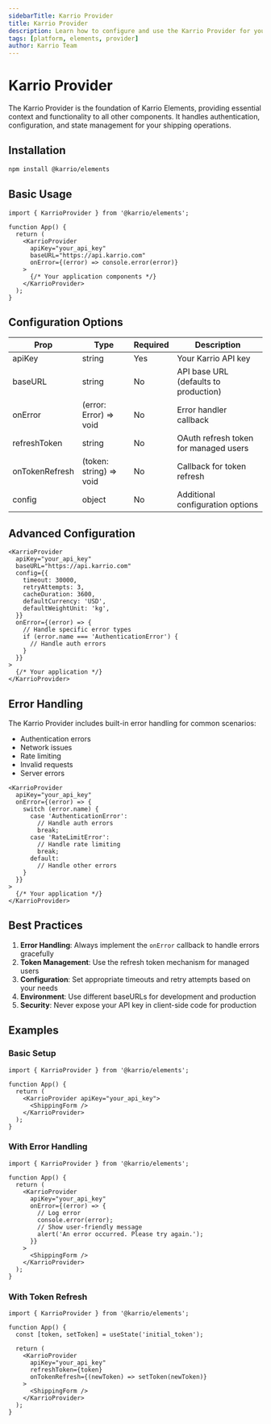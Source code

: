 ```yaml
---
sidebarTitle: Karrio Provider
title: Karrio Provider
description: Learn how to configure and use the Karrio Provider for your application
tags: [platform, elements, provider]
author: Karrio Team
---
```


# Karrio Provider

The Karrio Provider is the foundation of Karrio Elements, providing essential context and functionality to all other components. It handles authentication, configuration, and state management for your shipping operations.

## Installation

```bash
npm install @karrio/elements
```

## Basic Usage

```tsx
import { KarrioProvider } from '@karrio/elements';

function App() {
  return (
    <KarrioProvider
      apiKey="your_api_key"
      baseURL="https://api.karrio.com"
      onError={(error) => console.error(error)}
    >
      {/* Your application components */}
    </KarrioProvider>
  );
}
```

## Configuration Options

| Prop | Type | Required | Description |
|------|------|----------|-------------|
| apiKey | string | Yes | Your Karrio API key |
| baseURL | string | No | API base URL (defaults to production) |
| onError | (error: Error) => void | No | Error handler callback |
| refreshToken | string | No | OAuth refresh token for managed users |
| onTokenRefresh | (token: string) => void | No | Callback for token refresh |
| config | object | No | Additional configuration options |

## Advanced Configuration

```tsx
<KarrioProvider
  apiKey="your_api_key"
  baseURL="https://api.karrio.com"
  config={{
    timeout: 30000,
    retryAttempts: 3,
    cacheDuration: 3600,
    defaultCurrency: 'USD',
    defaultWeightUnit: 'kg',
  }}
  onError={(error) => {
    // Handle specific error types
    if (error.name === 'AuthenticationError') {
      // Handle auth errors
    }
  }}
>
  {/* Your application */}
</KarrioProvider>
```

## Error Handling

The Karrio Provider includes built-in error handling for common scenarios:

- Authentication errors
- Network issues
- Rate limiting
- Invalid requests
- Server errors

```tsx
<KarrioProvider
  apiKey="your_api_key"
  onError={(error) => {
    switch (error.name) {
      case 'AuthenticationError':
        // Handle auth errors
        break;
      case 'RateLimitError':
        // Handle rate limiting
        break;
      default:
        // Handle other errors
    }
  }}
>
  {/* Your application */}
</KarrioProvider>
```

## Best Practices

1. **Error Handling**: Always implement the `onError` callback to handle errors gracefully
2. **Token Management**: Use the refresh token mechanism for managed users
3. **Configuration**: Set appropriate timeouts and retry attempts based on your needs
4. **Environment**: Use different baseURLs for development and production
5. **Security**: Never expose your API key in client-side code for production

## Examples

### Basic Setup
```tsx
import { KarrioProvider } from '@karrio/elements';

function App() {
  return (
    <KarrioProvider apiKey="your_api_key">
      <ShippingForm />
    </KarrioProvider>
  );
}
```

### With Error Handling
```tsx
import { KarrioProvider } from '@karrio/elements';

function App() {
  return (
    <KarrioProvider
      apiKey="your_api_key"
      onError={(error) => {
        // Log error
        console.error(error);
        // Show user-friendly message
        alert('An error occurred. Please try again.');
      }}
    >
      <ShippingForm />
    </KarrioProvider>
  );
}
```

### With Token Refresh
```tsx
import { KarrioProvider } from '@karrio/elements';

function App() {
  const [token, setToken] = useState('initial_token');

  return (
    <KarrioProvider
      apiKey="your_api_key"
      refreshToken={token}
      onTokenRefresh={(newToken) => setToken(newToken)}
    >
      <ShippingForm />
    </KarrioProvider>
  );
}
```
